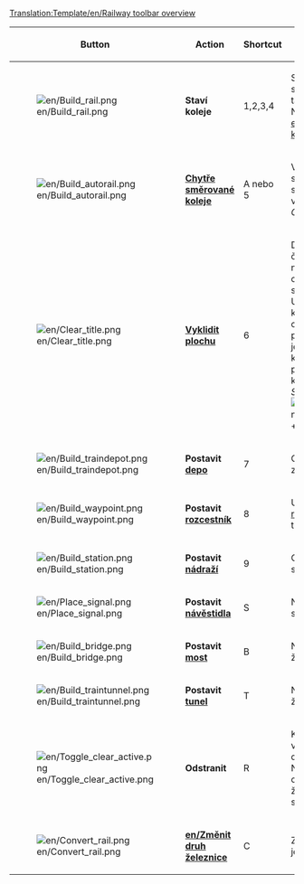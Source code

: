 [[Translation:Template/en/Railway toolbar overview]]
<noinclude></noinclude>
{|{{en/wikitable}}
|- style="background:#efefef"
!width='100' |Button
!width='150' |Action
!Shortcut
!Description

|-
|[[File:en/Build rail.png]]
|'''Staví koleje'''
|1,2,3,4
|Staví koleje ve vybraném směru, možnost kliknout a táhnout přímé koleje. Neúčinné, oproti nástroji [[en/Chytře směrované koleje]].

|-
|[[File:en/Build autorail.png]]
|'''[[cs/Chytře směrované koleje|Chytře směrované koleje]]'''
|A nebo 5
| Velmi účinný nástroj pro stavění kolejív libovolném směru (ikdyž to ze začátku vypadá složitě). Použití s ''Ctrl'' koleje odstraní.

|-
|[[File:en/Clear title.png]]
|'''[[cs/Manual/Úpravy krajiny|Vyklidit plochu]]'''
|6
|Dynamit se používá k čištění čtverečků, buďto nechtěně postavených objektů nebo něčeho, co stojí v cestě. Upozorňujeme, že kliknutím na [[en/Stanice]] odstraní celou stanici, pokud v ní není vlak. Pokud je třeba odstranit jen kousek stanice, je třeba použít nástroj ''Odstranit'' v kombinaci s nástrojem ''Stanice'' [[File:en/Toggle clear active.png]]+[[File:en/Build station.png]]

|-
|[[File:en/Build traindepot.png]]
|'''Postavit [[cs/Depa|depo]]'''
|7
|Otevře nabídku [[cs/Depa|dep]] pro zvolení směru.

|-
|[[File:en/Build waypoint.png]]
|'''Postavit [[cs/Rozcestníky|rozcestník]]'''
|8
|Umožnuje umístit [[cs/Rozcestníky|rozcestník]] na železniční trati.

|-
|[[File:en/Build station.png]]
|'''Postavit [[cs/Manual/Nádraží|nádraží]]'''
|9
|Otevře nabídku velikostí a směrů [[cs/Manual/Nádraží|nádraží]].

|-
|[[File:en/Place signal.png]]
|'''Postavit [[cs/Manual/Signály|návěstidla]]'''
|S
|Nabídka různých druhů signalizačních zařízení.

|-
|[[File:en/Build bridge.png]]
|'''Postavit [[cs/Mosty|most]]'''
|B
|Nabídka pro stavění železničních [[cs/Mosty|mostů]].

|-
|[[File:en/Build traintunnel.png]]
|'''Postavit [[cs/Tunely|tunel]]'''
|T
|Nabídka pro stavění železničních [[cs/Tunely|tunelů]].

|-
|[[File:en/Toggle clear active.png]]
|'''Odstranit'''
|R
|Kliknutím na ''odstranit'', po vybrání jiného nástroje daný objekt odstraní. Například, pokud je třeba odstranit návěstidla z železnice, ale ne železnici samotnou.

|-
|[[File:en/Convert rail.png]]
|'''[[en/Změnit druh železnice]]'''
|C
|Změnit druh železnice z jednoho typu na jiný.

|}